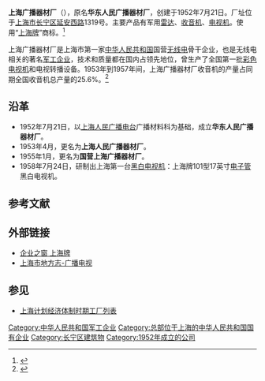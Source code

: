 '''上海广播器材厂'''（{{lang-en|'''Shanghai Broadcast Equipment Factory'''}}），原名'''华东人民广播器材厂'''，创建于1952年7月21日。厂址位于[[上海市|上海市]][[长宁区|长宁区]][[延安西路|延安西路]]1319号。主要产品有军用[[雷达|雷达]]、[[收音机|收音机]]、[[电视机|电视机]]。使用“[[上海牌|上海牌]]”商标。<ref>{{cite news |title=【新中国的第一】第一台自主研制的晶体管收音机_新闻频道_央视网(cctv.com) |url=https://news.cctv.com/2019/07/13/ARTIf05wp3O1WVHv5abT7JYC190713.shtml |accessdate=2021-11-25 |work=CCTV |archive-date=2021-11-25 |archive-url=https://web.archive.org/web/20211125055849/https://news.cctv.com/2019/07/13/ARTIf05wp3O1WVHv5abT7JYC190713.shtml |dead-url=no }}</ref>

上海广播器材厂是上海市第一家[[中华人民共和国|中华人民共和国]]国营[[无线电|无线电]]骨干企业，也是无线电相关的著名[[军工企业|军工企业]]，技术和质量都在国内占领先地位，曾生产了全国第一批[[彩色电视机|彩色电视机]]和电视转播设备。1953年到1957年间，上海广播器材厂收音机的产量占同期全国收音机总产量的25.6%。<ref>{{cite news |title=赢得美誉的国产品牌（新中国的“第一”·70年）--时政--人民网 |url=http://politics.people.com.cn/n1/2019/0206/c1001-30614622.html?kc4Dn4 |accessdate=2021-11-25 |work=politics.people.com.cn |archive-date=2021-11-25 |archive-url=https://web.archive.org/web/20211125055829/http://politics.people.com.cn/n1/2019/0206/c1001-30614622.html?kc4Dn4 |dead-url=no }}</ref>

==沿革==
*1952年7月21日，以[[上海人民广播电台|上海人民广播电台]]广播材料科为基础，成立'''华东人民广播器材厂'''。
*1953年4月，更名为'''上海人民广播器材厂'''。
*1955年1月，更名为'''国营上海广播器材厂'''。
*1958年7月24日，研制出上海第一台[[黑白电视机|黑白电视机]]：上海牌101型17英寸[[电子管|电子管]]黑白电视机。

==参考文献==
{{Reflist}}

==外部链接==
*[http://www.sungrow-sh.com/html/qywh.htm 企业之窗 上海牌]{{Wayback|url=http://www.sungrow-sh.com/html/qywh.htm |date=20100109234908 }}
*[http://www.shtong.gov.cn/newsite/node2/node2247/node4579/node79356/node79359/userobject1ai104283.html 上海市地方志-广播电视]{{Wayback|url=http://www.shtong.gov.cn/newsite/node2/node2247/node4579/node79356/node79359/userobject1ai104283.html |date=20170226074502 }}

== 参见 ==
* [[上海计划经济体制时期工厂列表|上海计划经济体制时期工厂列表]]

[[Category:中华人民共和国军工企业|Category:中华人民共和国军工企业]]
[[Category:总部位于上海的中华人民共和国国有企业|Category:总部位于上海的中华人民共和国国有企业]]
[[Category:长宁区建筑物|Category:长宁区建筑物]]
[[Category:1952年成立的公司|Category:1952年成立的公司]]